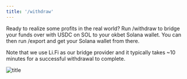 ```yaml
---
title: '/withdraw'
---
```


Ready to realize some profits in the real world? Run /withdraw to bridge your funds over with USDC on SOL to your okbet Solana wallet. You can then run /export and get your Solana wallet from there.

Note that we use Li.Fi as our bridge provider and it typically takes ~10 minutes for a successful withdrawal to complete.

![title](/images/withdrawal.png)
